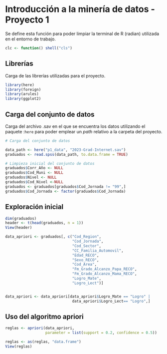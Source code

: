 
# Introducción a la minería de datos - Proyecto 1

Se define esta función para poder limpiar la terminal de R (radian) utilizada en el entorno de trabajo.

```r
clc <- function() shell("cls")
```

## Librerías 

Carga de las librerías utilizadas para el proyecto.

```r
library(here)
library(foreign)
library(arules)
library(ggplot2)
```

## Carga del conjunto de datos 

Carga del archivo .sav en el que se encuentra los datos utilizando el paquete :`here` para poder emplear un *path* relativo a la carpeta del proyecto. 

```r
# Carga del conjunto de datos

data_path <- here("p1_data", "2023-Grad-Internet.sav")
graduados <- read.spss(data_path, to.data.frame = TRUE)

# Limpieza inicial del conjunto de datos
graduados$Corr_Año <- NULL
graduados$Cod_Muni <- NULL
graduados$Nivel <- NULL
graduados$Cod_Nivel <-NULL
graduados <- graduados[graduados$Cod_Jornada != "99",]
graduados$Cod_Jornada <- factor(graduados$Cod_Jornada)


```

## Exploración inicial 

```r
dim(graduados)
header <- t(head(graduados, n = 1))
View(header)
```

```r
data_apriori <- graduados[, c("Cod_Region",
                              "Cod_Jornada",
                              "Cod_Sector",
                              "CC_Familia_Automovil",
                              "Edad_RECO",
                              "Sexo_RECO",
                              "Cod_Area",
                              "Fm_Grado_Alcanzo_Papa_RECO",
                              "Fm_Grado_Alcanzo_Mama_RECO",
                              "Logro_Mate",
                              "Logro_Lect")]


data_apriori <- data_apriori[data_apriori$Logro_Mate == "Logro" |
                              data_apriori$Logro_Lect== "Logro",]

```


## Uso del algoritmo apriori

```r
reglas <- apriori(data_apriori,
                  parameter = list(support = 0.2, confidence = 0.5))

reglas <- as(reglas, "data.frame")
View(reglas)
```



